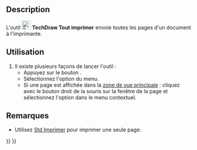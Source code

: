 <languages/>

{{Docnav/fr
|[[TechDraw_RedrawPage/fr|Redessiner une page]]
|[[TechDraw_ExportPageSVG/fr|Exporter au format SVG]]
|[[TechDraw_Workbench/fr|Atelier TechDraw]]
|IconL=TechDraw_RedrawPage.svg
|IconR=TechDraw_ExportPageSVG.svg
|IconC=Workbench_TechDraw.svg
}}

{{GuiCommand/fr
|Name=TechDraw PrintAll
|Name/fr=TechDraw Tout imprimer
|MenuLocation=TechDraw → Page → Imprimer toutes les pages
|Workbenches=[[TechDraw_Workbench/fr|TechDraw]]
|Shortcut=
|Version=0.21
|SeeAlso=[[Std_Print/fr|Std Imprimer]]
}}

== Description ==

L'outil [[Image:TechDraw_PrintAll.svg|24px]] '''TechDraw Tout imprimer''' envoie toutes les pages d'un document à l'imprimante.

<span id="Usage"></span>
== Utilisation ==

# Il existe plusieurs façons de lancer l'outil :
#* Appuyez sur le bouton {{Button|[[Image:TechDraw_PrintAll.svg|16px]] [[TechDraw_PrintAll/fr|Imprimer toutes les pages]]}}.
#* Sélectionnez l'option {{MenuCommand|TechDraw → Page → [[Image:TechDraw_PrintAll.svg|16px]] Imprimer toutes les pages}} du menu.
#* Si une page est affichée dans la [[Main_view_area/fr|zone de vue principale]] : cliquez avec le bouton droit de la souris sur la fenêtre de la page et sélectionnez l'option {{MenuCommand|Imprimer toutes les pages}} dans le menu contextuel.

<span id="Notes"></span>
== Remarques ==

* Utilisez [[Std_Print/fr|Std Imprimer]] pour imprimer une seule page.


{{Docnav/fr
|[[TechDraw_RedrawPage/fr|Redessiner une page]]
|[[TechDraw_ExportPageSVG/fr|Exporter au format SVG]]
|[[TechDraw_Workbench/fr|Atelier TechDraw]]
|IconL=TechDraw_RedrawPage.svg
|IconR=TechDraw_ExportPageSVG.svg
|IconC=Workbench_TechDraw.svg
}}

{{TechDraw_Tools_navi{{#translation:}}}}
{{Userdocnavi{{#translation:}}}}